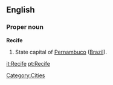 ==English==

===Proper noun===
'''Recife'''

#State capital of [[Pernambuco]] ([[Brazil]]).

[[Category:Cities]]

[[it:Recife]]
[[pt:Recife]]